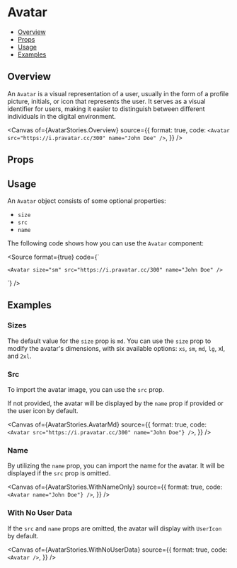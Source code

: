 # Avatar


<Meta of={AvatarStories} />

- [Overview](#overview)
- [Props](#props)
- [Usage](#usage)
- [Examples](#examples)

## Overview

An `Avatar` is a visual representation of a user, usually in the form of a profile picture, initials, or icon that represents the user.
It serves as a visual identifier for users, making it easier to distinguish between different individuals in the digital environment.

<Canvas
  of={AvatarStories.Overview}
  source={{
    format: true,
    code: `<Avatar src="https://i.pravatar.cc/300" name="John Doe" />`,
  }}
/>

## Props

<Controls />

## Usage

An `Avatar` object consists of some optional properties:
- `size`
- `src`
- `name`

The following code shows how you can use the `Avatar` component:

<Source
  format={true}
  code={`

    <Avatar size="sm" src="https://i.pravatar.cc/300" name="John Doe" />
  `}
/>

## Examples

### Sizes

The default value for the `size` prop is `md`. You can use the `size` prop to modify the avatar's dimensions, with six available options: `xs`, `sm`, `md`, `lg`, xl, and `2xl`.

<Canvas>
  <Story of={AvatarStories.AvatarXs} />
  <Story of={AvatarStories.AvatarSm} />
  <Story of={AvatarStories.AvatarMd} />
  <Story of={AvatarStories.AvatarLg} />
  <Story of={AvatarStories.AvatarXl} />
  <Story of={AvatarStories.Avatar2xl} />
</Canvas>

### Src

To import the avatar image, you can use the `src` prop.

If not provided, the avatar will be displayed by the `name` prop if provided or the user icon by default.

<Canvas
  of={AvatarStories.AvatarMd}
  source={{
    format: true,
    code: `<Avatar src="https://i.pravatar.cc/300" name="John Doe"} />`,
  }}
/>

### Name

By utilizing the `name` prop, you can import the name for the avatar. It will be displayed if the `src` prop is omitted.

<Canvas
  of={AvatarStories.WithNameOnly}
  source={{
    format: true,
    code: `<Avatar name="John Doe"} />`,
  }}
/>

### With No User Data

If the `src` and `name` props are omitted, the avatar will display with `UserIcon` by default.

<Canvas
  of={AvatarStories.WithNoUserData}
  source={{
    format: true,
    code: `<Avatar />`,
  }}
/>
